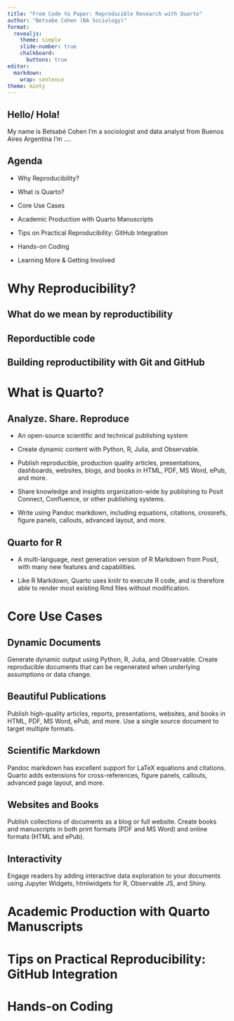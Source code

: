 ```yaml
---
title: "From Code to Paper: Reproducible Research with Quarto"
author: "Betsabe Cohen (BA Sociology)"
format: 
  revealjs:
    theme: simple
    slide-number: true
    chalkboard: 
      buttons: true
editor: 
  markdown: 
    wrap: sentence
theme: minty
---
```


## Hello/ Hola!

My name is Betsabé Cohen I'm a sociologist and data analyst from Buenos Aires Argentina
I'm 
....

## Agenda

::: incremental

-   Why Reproducibility?

-   What is Quarto?

-   Core Use Cases

-   Academic Production with Quarto Manuscripts

-   Tips on Practical Reproducibility: GitHub Integration

-   Hands-on Coding

-   Learning More & Getting Involved
:::


# Why Reproducibility?

## What do we mean by reproductibility

## Reporductible code

## Building reproductibility with Git and GitHub


# What is Quarto?

## Analyze. Share. Reproduce

-   An open-source scientific and technical publishing system

-   Create dynamic content with Python, R, Julia, and Observable.

-   Publish reproducible, production quality articles, presentations, dashboards, websites, blogs, and books in HTML, PDF, MS Word, ePub, and more.

-   Share knowledge and insights organization-wide by publishing to Posit Connect, Confluence, or other publishing systems.

-   Write using Pandoc markdown, including equations, citations, crossrefs, figure panels, callouts, advanced layout, and more.


## Quarto for R

-   A multi-language, next generation version of R Markdown from Posit, with many new features and capabilities. 

-   Like R Markdown, Quarto uses knitr to execute R code, and is therefore able to render most existing Rmd files without modification.


# Core Use Cases

## Dynamic Documents

Generate dynamic output using Python, R, Julia, and Observable. Create reproducible documents that can be regenerated when underlying assumptions or data change.

## Beautiful Publications

Publish high-quality articles, reports, presentations, websites, and books in HTML, PDF, MS Word, ePub, and more. Use a single source document to target multiple formats.

## Scientific Markdown

Pandoc markdown has excellent support for LaTeX equations and citations. Quarto adds extensions for cross-references, figure panels, callouts, advanced page layout, and more.

## Websites and Books

Publish collections of documents as a blog or full website. Create books and manuscripts in both print formats (PDF and MS Word) and online formats (HTML and ePub).


## Interactivity

Engage readers by adding interactive data exploration to your documents using Jupyter Widgets, htmlwidgets for R, Observable JS, and Shiny.


# Academic Production with Quarto Manuscripts




# Tips on Practical Reproducibility: GitHub Integration


# Hands-on Coding




